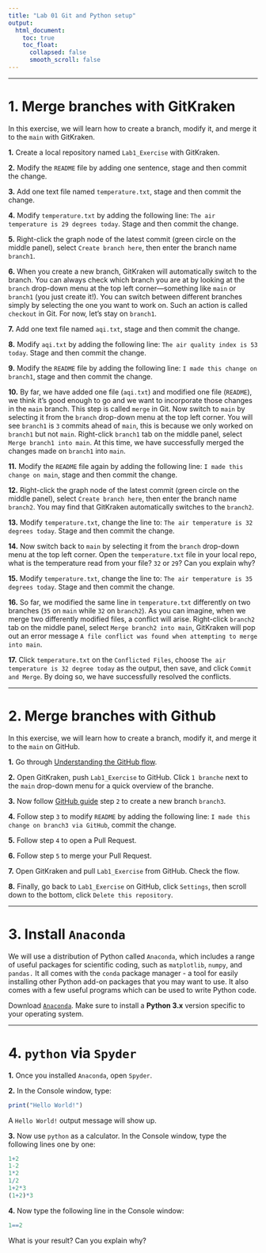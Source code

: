 ---
title: "Lab 01 Git and Python setup"
output:
  html_document:
    toc: true
    toc_float:
      collapsed: false
      smooth_scroll: false
---

***

# 1. Merge branches with GitKraken

In this exercise, we will learn how to create a branch, modify it, and merge it to the `main` with GitKraken.

**1.** Create a local repository named `Lab1_Exercise` with GitKraken.

**2.** Modify the `README` file by adding one sentence, stage and then commit the change.

**3.** Add one text file named `temperature.txt`, stage and then commit the change.

**4.** Modify `temperature.txt` by adding the following line: `The air temperature is 29 degrees today`. Stage and then commit the change.

**5.** Right-click the graph node of the latest commit (green circle on the middle panel), select `Create branch here`, then enter the branch name `branch1`.

**6.** When you create a new branch, GitKraken will automatically switch to the branch. You can always check which branch you are at by looking at the `branch` drop-down menu at the top left corner—something like `main` or `branch1` (you just create it!). You can switch between different branches simply by selecting the one you want to work on. Such an action is called `checkout` in Git. For now, let's stay on `branch1`.

**7.** Add one text file named `aqi.txt`, stage and then commit the change.

**8.** Modify `aqi.txt` by adding the following line: `The air quality index is 53 today`. Stage and then commit the change.

**9.** Modify the `README` file by adding the following line: `I made this change on branch1`, stage and then commit the change.

**10.** By far, we have added one file (`aqi.txt`) and modified one file (`README`), we think it's good enough to go and we want to incorporate those changes in the `main` branch. This step is called `merge` in Git. Now switch to `main` by selecting it from the `branch` drop-down menu at the top left corner. You will see `branch1` is `3` commits ahead of `main`, this is because we only worked on `branch1` but not `main`. Right-click `branch1` tab on the middle panel, select `Merge branch1 into main`. At this time, we have successfully merged the changes made on `branch1` into `main`. 

**11.** Modify the `README` file again by adding the following line: `I made this change on main`, stage and then commit the change. 

**12.** Right-click the graph node of the latest commit (green circle on the middle panel), select `Create branch here`, then enter the branch name `branch2`. You may find that GitKraken automatically switches to the `branch2`.

**13.** Modify `temperature.txt`, change the line to: `The air temperature is 32 degrees today`. Stage and then commit the change.

**14.** Now switch back to `main` by selecting it from the `branch` drop-down menu at the top left corner. Open the `temperature.txt` file in your local repo, what is the temperature read from your file? `32` or `29`? Can you explain why?

**15.** Modify `temperature.txt`, change the line to: `The air temperature is 35 degrees today`. Stage and then commit the change.

**16.** So far, we modified the same line in `temperature.txt` differently on two branches (`35` on `main` while `32` on `branch2`). As you can imagine, when we merge two differently modified files, a conflict will arise. Right-click `branch2` tab on the middle panel, select `Merge branch2 into main`, GitKraken will pop out an error message `A file conflict was found when attempting to merge into main`. 

**17.** Click `temperature.txt` on the `Conflicted Files`, choose `The air temperature is 32 degree today` as the output, then save, and click `Commit and Merge`. By doing so, we have successfully resolved the conflicts.

***

# 2. Merge branches with Github

In this exercise, we will learn how to create a branch, modify it, and merge it to the `main` on GitHub.

**1.** Go through [Understanding the GitHub flow](https://guides.github.com/introduction/flow/).

**2.** Open GitKraken, push `Lab1_Exercise` to GitHub. Click `1 branche` next to the `main` drop-down menu for a quick overview of the branche.

**3.** Now follow [GitHub guide](https://guides.github.com/activities/hello-world/) step `2` to create a new branch `branch3`.

**4.** Follow step `3` to modify `README`  by adding the following line: `I made this change on branch3 via GitHub`, commit the change.

**5.** Follow step `4` to open a Pull Request.

**6.** Follow step `5` to merge your Pull Request.

**7.** Open GitKraken and pull `Lab1_Exercise` from GitHub. Check the flow. 

**8.** Finally, go back to `Lab1_Exercise` on GitHub, click `Settings`, then scroll down to the bottom, click `Delete this repository`.

***

# 3. Install `Anaconda`

We will use a distribution of Python called `Anaconda`, which includes a range of useful packages for scientific coding, such as `matplotlib`, `numpy`, and `pandas.` It all comes with the `conda` package manager - a tool for easily installing other Python add-on packages that you may want to use. It also comes with a few useful programs which can be used to write Python code.

Download [`Anaconda`](https://www.anaconda.com/products/individual). Make sure to install a **Python 3.x** version specific to your operating system.

***

# 4. `python` via `Spyder`

**1.** Once you installed `Anaconda`, open `Spyder`.

**2.** In the Console window, type: 

```{r, eval=F}
print("Hello World!")
```

A `Hello World!` output message will show up. 

**3.** Now use `python` as a calculator. In the Console window, type the following lines one by one: 

```{r, eval=F}
1+2
1-2
1*2
1/2
1+2*3
(1+2)*3
```

**4.** Now type the following line in the Console window: 
```{r, eval=F}
1==2
```

What is your result? Can you explain why?
